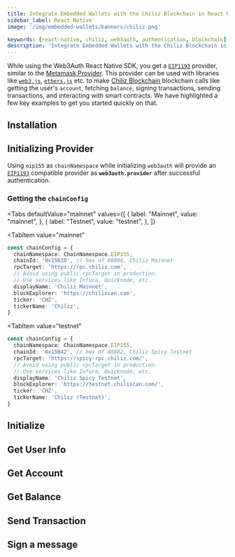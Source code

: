 ```yaml
---
title: Integrate Embedded Wallets with the Chiliz Blockchain in React Native
sidebar_label: React Native
image: '/img/embedded-wallets/banners/chiliz.png'

keywords: [react-native, chiliz, web3auth, authentication, blockchain]
description: 'Integrate Embedded Wallets with the Chiliz Blockchain in React Native | Embedded Wallets'
---
```



<SEO
  title="Integrate Embedded Wallets with the Chiliz Blockchain in React Native"
  description="Integrate Embedded Wallets with the Chiliz Blockchain in React Native | Embedded Wallets"
  image="https://docs.metamask.io/img/embedded-wallets/banners/chiliz.png"
  slug="/embedded-wallets/connect-blockchain/evm/chiliz/react-native"
/>

While using the Web3Auth React Native SDK, you get a [`EIP1193`](https://eips.ethereum.org/EIPS/eip-1193) provider, similar to the [Metamask Provider](https://docs.metamask.io/guide/ethereum-provider.html). This provider can be used with libraries like [`web3.js`](https://web3js.readthedocs.io/en/v1.2.8/getting-started.html), [`ethers.js`](https://docs.ethers.io/v5/getting-started/) etc. to make [Chiliz Blockchain](https://www.chiliz.com) blockchain calls like getting the user's `account`, fetching `balance`, signing transactions, sending transactions, and interacting with smart contracts. We have highlighted a few key examples to get you started quickly on that.

## Installation

<InstallationSnippet />

## Initializing Provider

Using `eip155` as `chainNamespace` while initializing `web3auth` will provide an [`EIP1193`](https://eips.ethereum.org/EIPS/eip-1193) compatible provider as **`web3auth.provider`** after successful authentication.

### Getting the `chainConfig`

<Tabs
 defaultValue="mainnet"
  values={[
    { label: "Mainnet", value: "mainnet", },
    { label: "Testnet", value: "testnet", },
  ]}
>
<TabItem
  value="mainnet"
>

```typescript
const chainConfig = {
  chainNamespace: ChainNamespace.EIP155,
  chainId: '0x15B38', // hex of 88888, Chiliz Mainnet
  rpcTarget: 'https://rpc.chiliz.com',
  // Avoid using public rpcTarget in production.
  // Use services like Infura, Quicknode, etc.
  displayName: 'Chiliz Mainnet',
  blockExplorer: 'https://chiliscan.com',
  ticker: 'CHZ',
  tickerName: 'Chiliz',
}
```

</TabItem>

<TabItem
  value="testnet"
>

```typescript
const chainConfig = {
  chainNamespace: ChainNamespace.EIP155,
  chainId: '0x15B42', // hex of 88882, Chiliz Spicy Testnet
  rpcTarget: 'https://spicy-rpc.chiliz.com/',
  // Avoid using public rpcTarget in production.
  // Use services like Infura, Quicknode, etc.
  displayName: 'Chiliz Spicy Testnet',
  blockExplorer: 'https://testnet.chiliscan.com/',
  ticker: 'CHZ',
  tickerName: 'Chiliz (Testnet)',
}
```

</TabItem>
</Tabs>

## Initialize

<InitialisationSnippet />

## Get User Info

<UserInfoSnippet />

## Get Account

<GetAccountSnippet />

## Get Balance

<GetBalanceSnippet />

## Send Transaction

<SendTransactionSnippet />

## Sign a message

<SignMessageSnippet />
